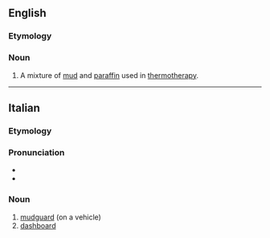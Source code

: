 ==English==

===Etymology===
{{blend|en|paraffin|fango}}

===Noun===
{{en-noun|-}}

# A mixture of [[mud]] and [[paraffin]] used in [[thermotherapy]].

----

==Italian==

===Etymology===
{{prefix|it|para|fango}}

===Pronunciation===
* {{it-IPA|parafàngo}}
* {{rhymes|it|anɡo}}

===Noun===
{{it-noun|m}}

# [[mudguard]] (on a vehicle)
# [[dashboard]]